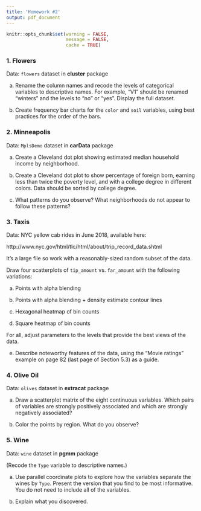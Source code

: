 ```yaml
---
title: 'Homework #2'
output: pdf_document
---
```


```r
knitr::opts_chunk$set(warning = FALSE,
                      message = FALSE, 
                      cache = TRUE)
```

### 1. **Flowers**

Data:  `flowers` dataset in  **cluster** package

(a) Rename the column names and recode the levels of categorical variables to descriptive names. For example, "V1" should be renamed "winters" and the levels to "no" or "yes". Display the full dataset.

(b) Create frequency bar charts for the `color` and `soil` variables, using best practices for the order of the bars.

### 2. Minneapolis

Data: `MplsDemo` dataset in **carData** package

(a) Create a Cleveland dot plot showing estimated median household income by neighborhood.

(b) Create a Cleveland dot plot to show percentage of foreign born, earning less than twice the poverty level, and with a college degree in different colors.  Data should be sorted by college degree.

(c) What patterns do you observe? What neighborhoods do not appear to follow these patterns?

### 3. Taxis

Data: NYC yellow cab rides in June 2018, available here:  

http://www.nyc.gov/html/tlc/html/about/trip_record_data.shtml

It's a large file so work with a reasonably-sized random subset of the data.

Draw four scatterplots of `tip_amount` vs. `far_amount` with the following variations:

(a) Points with alpha blending

(b) Points with alpha blending + density estimate contour lines

(c) Hexagonal heatmap of bin counts

(d) Square heatmap of bin counts 

For all, adjust parameters to the levels that provide the best views of the data.

(e) Describe noteworthy features of the data, using the "Movie ratings" example on page 82 (last page of Section 5.3) as a guide.  

### 4. Olive Oil

Data: `olives` dataset in **extracat** package

(a) Draw a scatterplot matrix of the eight continuous variables. Which pairs of variables are strongly positively associated and which are strongly negatively associated?

(b) Color the points by region.  What do you observe?

### 5. Wine

Data: `wine` dataset in **pgmm** package

(Recode the `Type` variable to descriptive names.)

(a) Use parallel coordinate plots to explore how the variables separate the wines by `Type`. Present the version that you find to be most informative. You do not need to include all of the variables.

(b) Explain what you discovered.
